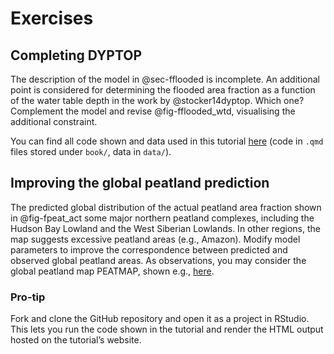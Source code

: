 # Exercises

## Completing DYPTOP

The description of the model in @sec-fflooded is incomplete. An additional point is considered for determining the flooded area fraction as a function of the water table depth in the work by @stocker14dyptop. Which one? Complement the model and revise @fig-fflooded_wtd, visualising the additional constraint.

You can find all code shown and data used in this tutorial [here](https://github.com/geco-bern/dyptop_tutorial) (code in `.qmd` files stored under `book/`, data in `data/`). 


## Improving the global peatland prediction

The predicted global distribution of the actual peatland area fraction shown in @fig-fpeat_act some major northern peatland complexes, including the Hudson Bay Lowland and the West Siberian Lowlands. In other regions, the map suggests excessive peatland areas (e.g., Amazon). Modify model parameters to improve the correspondence between predicted and observed global peatland areas. As observations, you may consider the global peatland map PEATMAP, shown e.g., [here](https://geco-bern.github.io/les/globalcarbonpatterns.html#fig-peatland_map). 

:::{.callout-tip} 

### Pro-tip

Fork and clone the GitHub repository and open it as a project in RStudio. This lets you run the code shown in the tutorial and render the HTML output hosted on the tutorial's website. 

:::